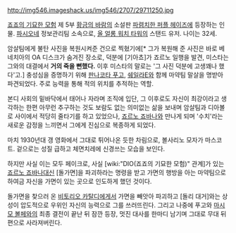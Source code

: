 http://img546.imageshack.us/img546/2707/29711250.jpg


[[죠죠의 기묘한 모험]] 제 5부 [[황금의 바람]]의 소설판 [[파렴치한 퍼플 헤이즈]]에 등장하는 인물. [[파시오네]] 정보관리팀 소속으로, [[올 얼롱 워치 타워]]의 스탠드 유저. 나이는 32세.

암살팀에게 불탄 사진을 복원시켜준 건으로 찍혔기에[* 그가 복원해 준 사진은 바로 베네치아의 OA 디스크가 숨겨진 장소로, 덕분에 [기아쵸]가 죠르노 일행을 발견, 미스타는 그와의 대결에서 '''거의 죽을 뻔했다.''' 이후 미스타의 말로는 '그 사진 덕분에 고생꽤나 했다'고.] 충성심을 증명하기 위해 [[판나코타 푸고]], [[쉐일라E]]와 함께 마약팀 말살을 명받아 파견되었다. 주로 능력을 통해 적의 위치를 추적하는 역할.

본디 사회의 밑바닥에서 태어나 자라며 조직에 입단, 그 이후로도 자신이 최강이라고 생각하는 한편 아무런 추구하는 것도 보람도 없는 의미없는 삶을 보내며 암살팀과 디아볼로 사이에서 적당히 줄타기를 하고 있었으나, [[죠르노 죠바나]]와 만나게 되며 '수치'라는 새로운 감정을 느끼면서 그에게 진심으로 복종하게 되었다.

마치 1930년대 갱 영화에서 그대로 튀어나온 듯한 차림으로, 볼사리노 모자가 마스코트. 겉으로는 성질 급하고 체면치레에 신경쓰는 모습을 보인다.

하지만 사실 이는 모두 페이크로, 사실 [wiki:"DIO(죠죠의 기묘한 모험)" 관계]가 있는 [[죠르노 죠바나]]대신 [돌가면]을 파괴하라는 명령을 받고 가면의 행방을 아는 마약팀으로 하여금 자신을 가면이 있는 곳으로 인도하게 했던 것이다.

돌가면을 찾으러 온 [[비토리오 카탈디]]에게서 가면을 빼앗아 파괴하고 [돌리 대거]와는 상성이 압도적으로 우위인 자신의 능력으로 그를 쓰러뜨린다. 그리고 나중에 푸고와 [[마시모 볼페]]와의 최종 결전이 끝난 뒤 잠깐 등장, 멋진 대사를 한마디 남기며 그대로 무대 뒤편으로 사라져버린다.
